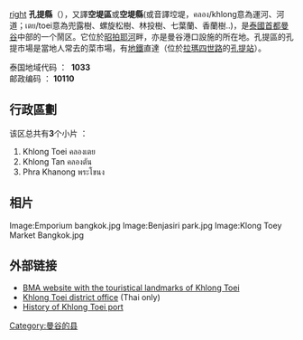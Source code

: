 {{Infobox settlement
| official_name   = 孔提縣
| native_name     = คลองเตย
| native_name_lang= th
| settlement_type = [[Amphoe|Amphoe]]
| image_map       = Amphoe 1033.png
| subdivision_type  = [[國家|國家]]
| subdivision_name  = {{flag|Thailand}}
| subdivision_type1 = 省
| subdivision_name1 = [[曼谷省|曼谷省]]
| population_total       = 159527
| population_as_of       = 2000
| population_density_km2 = {{formatnum:12,271.3|R}} 
| area_total_km2         = {{formatnum:13.0|R}}
| timezone               = [[Time_in_Thailand|THA]]
| utc_offset             = +7
| latd=13 |latm=42 |lats=29 |latNS=N
| longd=100 |longm=35 |longs=2 |longEW=E
| coordinates_type = type:adm2nd_region:TH
| coordinates_display = inline,title
}}
[[文件:Map_Khlong_Toei.png|right]]
'''孔提縣'''（{{thai|t=คลองเตย|phon=khlxngtey|r=Khlong Toei}}），又譯'''空堤區'''或'''空堤縣'''(或音譯埪堤，คลอง/khlong意為運河、河道；เตย/toei意為兜露樹、螺旋松樹、林投樹、七葉蘭、香蘭樹..)，是[[泰國|泰國]][[首都|首都]][[曼谷|曼谷]]中部的一个鬧区。它位於[[昭拍耶河|昭拍耶河]]畔，亦是曼谷港口設施的所在地。孔提區的孔提市場是當地人常去的菜市場，有[[曼谷地鐵|地鐵]]直達（位於[[拉瑪四世路|拉瑪四世路]]的[[孔提站|孔提站]]）。

泰国地域代码 ：  '''1033 '''<br />
邮政编码 ： ''' 10110'''<br />

== 行政區劃 ==
该区总共有'''3'''个小片 ： 
# Khlong Toei คลองเตย 
# Khlong Tan คลองตัน 
# Phra Khanong พระโขนง 

== 相片 ==
<gallery>
Image:Emporium bangkok.jpg 
Image:Benjasiri park.jpg 
Image:Klong Toey Market Bangkok.jpg 
</gallery>

== 外部链接 ==
* [https://web.archive.org/web/20050415033232/http://www.bma.go.th/bmaeng/khlongtoei/ BMA website with the touristical landmarks of Khlong Toei]
* [https://web.archive.org/web/20050325211927/http://203.155.220.217/klongtoei/ Khlong Toei district office] (Thai only)
* [http://www.port.co.th/aboutPAT/eng/history.asp History of Khlong Toei port]{{dead link|date=2018年1月 |bot=InternetArchiveBot |fix-attempted=yes }}

[[Category:曼谷的县|Category:曼谷的县]]